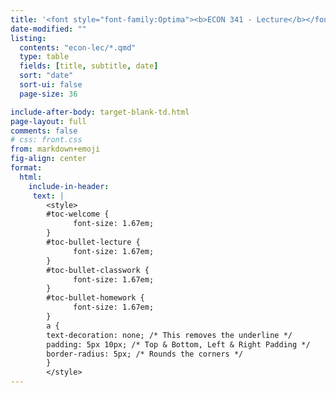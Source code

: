 ```yaml
---
title: '<font style="font-family:Optima"><b>ECON 341 - Lecture</b></font>'
date-modified: ""
listing:
  contents: "econ-lec/*.qmd"
  type: table
  fields: [title, subtitle, date]
  sort: "date"
  sort-ui: false
  page-size: 36

include-after-body: target-blank-td.html
page-layout: full
comments: false
# css: front.css
from: markdown+emoji
fig-align: center
format: 
  html:
    include-in-header:
     text: |
        <style>
        #toc-welcome {
              font-size: 1.67em;
        }
        #toc-bullet-lecture {
              font-size: 1.67em;
        }
        #toc-bullet-classwork {
              font-size: 1.67em;
        }
        #toc-bullet-homework {
              font-size: 1.67em;
        }
        a {
        text-decoration: none; /* This removes the underline */
        padding: 5px 10px; /* Top & Bottom, Left & Right Padding */
        border-radius: 5px; /* Rounds the corners */
        }
        </style>
---
```


